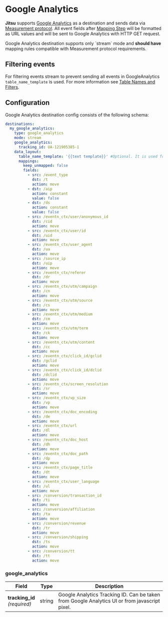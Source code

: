 
# Google Analytics

**Jitsu** supports [Google Analytics](https://analytics.google.com/) as a destination and
sends data via [Measurement protocol](https://developers.google.com/analytics/devguides/collection/protocol/v1/reference).
All event fields after [Mapping Step](/docs/how-it-works/architecture#mapping-step) will be
formatted as URL values and will be sent to Google Analytics with HTTP GET request.

<Hint>
Google Analytics destination supports only `stream` mode and <b>should have</b> mapping rules
    compatible with Measurement protocol requirements.
</Hint>

## Filtering events

For filtering events stream to prevent sending all events in GoogleAnalytics
`table_name_template` is used. For more information see
[Table Names and Filters](/docs/configuration/table-names-and-filters#events-filtering).

## Configuration

Google Analytics destination config consists of the following schema:

```yaml
destinations:
  my_google_analytics:
    type: google_analytics
    mode: stream
    google_analytics:
      tracking_id: UA-121905385-1
    data_layout:
      table_name_template: '{{text template}}' #Optional. It is used for filtering events.
      mappings:
        keep_unmapped: false
        fields:
          - src: /event_type
            dst: /t
            action: move
          - dst: /aip
            action: constant
            value: false
          - dst: /ds
            action: constant
            value: false
          - src: /eventn_ctx/user/anonymous_id
            dst: /cid
            action: move
          - src: /eventn_ctx/user/id
            dst: /uid
            action: move
          - src: /eventn_ctx/user_agent
            dst: /ua
            action: move
          - src: /source_ip
            dst: /uip
            action: move
          - src: /eventn_ctx/referer
            dst: /dr
            action: move
          - src: /eventn_ctx/utm/campaign
            dst: /cn
            action: move
          - src: /eventn_ctx/utm/source
            dst: /cs
            action: move
          - src: /eventn_ctx/utm/medium
            dst: /cm
            action: move
          - src: /eventn_ctx/utm/term
            dst: /ck
            action: move
          - src: /eventn_ctx/utm/content
            dst: /cc
            action: move
          - src: /eventn_ctx/click_id/gclid
            dst: /gclid
            action: move
          - src: /eventn_ctx/click_id/dclid
            dst: /dclid
            action: move
          - src: /eventn_ctx/screen_resolution
            dst: /sr
            action: move
          - src: /eventn_ctx/vp_size
            dst: /vp
            action: move
          - src: /eventn_ctx/doc_encoding
            dst: /de
            action: move
          - src: /eventn_ctx/url
            dst: /dl
            action: move
          - src: /eventn_ctx/doc_host
            dst: /dh
            action: move
          - src: /eventn_ctx/doc_path
            dst: /dp
            action: move
          - src: /eventn_ctx/page_title
            dst: /dt
            action: move
          - src: /eventn_ctx/user_language
            dst: /ul
            action: move
          - src: /conversion/transaction_id
            dst: /ti
            action: move
          - src: /conversion/affiliation
            dst: /ta
            action: move
          - src: /conversion/revenue
            dst: /tr
            action: move
          - src: /conversion/shipping
            dst: /ts
            action: move
          - src: /conversion/tt
            dst: /tt
            action: move
```

### google_analytics

<table>
  <thead>
    <tr>
      <th>Field</th>
      <th>Type</th>
      <th>Description</th>
    </tr>
  </thead>
  <tbody>
    <tr>
      <td>
          <b>tracking_id</b>
          <br />
          <em>(required)</em>
      </td>
      <td>string</td>
      <td>Google Analytics Tracking ID. Can be taken from Google Analytics UI or
        from javascript pixel.</td>
    </tr>
  </tbody>
</table>

